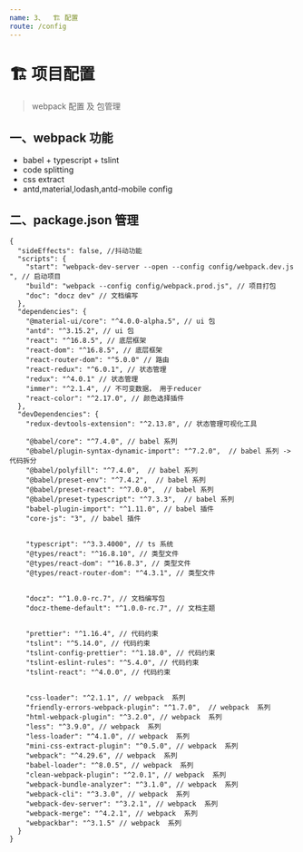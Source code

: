 ```yaml
---
name: 3、  🏗 配置
route: /config
---
```


# 🏗 项目配置

> webpack 配置 及 包管理

## 一、webpack 功能

- babel + typescript + tslint
- code splitting
- css extract
- antd,material,lodash,antd-mobile config

## 二、package.json 管理

```
{
  "sideEffects": false, //抖动功能
  "scripts": {
    "start": "webpack-dev-server --open --config config/webpack.dev.js ", // 启动项目
    "build": "webpack --config config/webpack.prod.js", // 项目打包
    "doc": "docz dev" // 文档编写
  },
  "dependencies": {
    "@material-ui/core": "^4.0.0-alpha.5", // ui 包
    "antd": "^3.15.2", // ui 包
    "react": "^16.8.5", // 底层框架
    "react-dom": "^16.8.5", // 底层框架
    "react-router-dom": "^5.0.0" // 路由
    "react-redux": "^6.0.1", // 状态管理
    "redux": "^4.0.1" // 状态管理
    "immer": "^2.1.4", // 不可变数据， 用于reducer
    "react-color": "^2.17.0", // 颜色选择插件
  },
  "devDependencies": {
    "redux-devtools-extension": "^2.13.8", // 状态管理可视化工具

    "@babel/core": "^7.4.0", // babel 系列
    "@babel/plugin-syntax-dynamic-import": "^7.2.0",  // babel 系列 ->代码拆分
    "@babel/polyfill": "^7.4.0",  // babel 系列
    "@babel/preset-env": "^7.4.2",  // babel 系列
    "@babel/preset-react": "^7.0.0",  // babel 系列
    "@babel/preset-typescript": "^7.3.3",  // babel 系列
    "babel-plugin-import": "^1.11.0", // babel 插件
    "core-js": "3", // babel 插件


    "typescript": "^3.3.4000", // ts 系统
    "@types/react": "^16.8.10", // 类型文件
    "@types/react-dom": "^16.8.3", // 类型文件
    "@types/react-router-dom": "^4.3.1", // 类型文件


    "docz": "^1.0.0-rc.7", // 文档编写包
    "docz-theme-default": "^1.0.0-rc.7", // 文档主题


    "prettier": "^1.16.4", // 代码约束
    "tslint": "^5.14.0", // 代码约束
    "tslint-config-prettier": "^1.18.0", // 代码约束
    "tslint-eslint-rules": "^5.4.0", // 代码约束
    "tslint-react": "^4.0.0", // 代码约束


    "css-loader": "^2.1.1", // webpack  系列
    "friendly-errors-webpack-plugin": "^1.7.0",  // webpack  系列
    "html-webpack-plugin": "^3.2.0", // webpack  系列
    "less": "^3.9.0", // webpack  系列
    "less-loader": "^4.1.0", // webpack  系列
    "mini-css-extract-plugin": "^0.5.0", // webpack  系列
    "webpack": "^4.29.6", // webpack  系列
    "babel-loader": "^8.0.5", // webpack  系列
    "clean-webpack-plugin": "^2.0.1", // webpack  系列
    "webpack-bundle-analyzer": "^3.1.0", // webpack  系列
    "webpack-cli": "^3.3.0", // webpack  系列
    "webpack-dev-server": "^3.2.1", // webpack  系列
    "webpack-merge": "^4.2.1", // webpack  系列
    "webpackbar": "^3.1.5" // webpack  系列
  }
}
```
